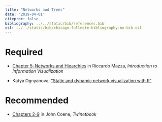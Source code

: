 ```yaml
---
title: "Networks and Trees"
date: "2019-04-01"
citeproc: false
bibliography: ../../static/bib/references.bib
csl: ../../static/bib/chicago-fullnote-bibliography-no-bib.csl
---
```


# Required

- <i class="fas fa-book"></i> [Chapter 5: Networks and Hiearchies](https://github.com/wesslen/dsba5122-spring2019/raw/master/static/readings/Mazza2009_Chapter_NetworksAndHierarchies.pdf) in Riccardo Mazza, *Introduction to Information Visualization* 

- <i class="fas fa-external-link-square-alt"></i> Katya Ognyanova, ["Static and dynamic network visualization with R"](http://kateto.net/network-visualization)

# Recommended

- <i class="fas fa-book"></i> [Chapters 2-9](https://twinetbook.john-coene.com/intro.html) in John Coene, *Twinetbook* 
